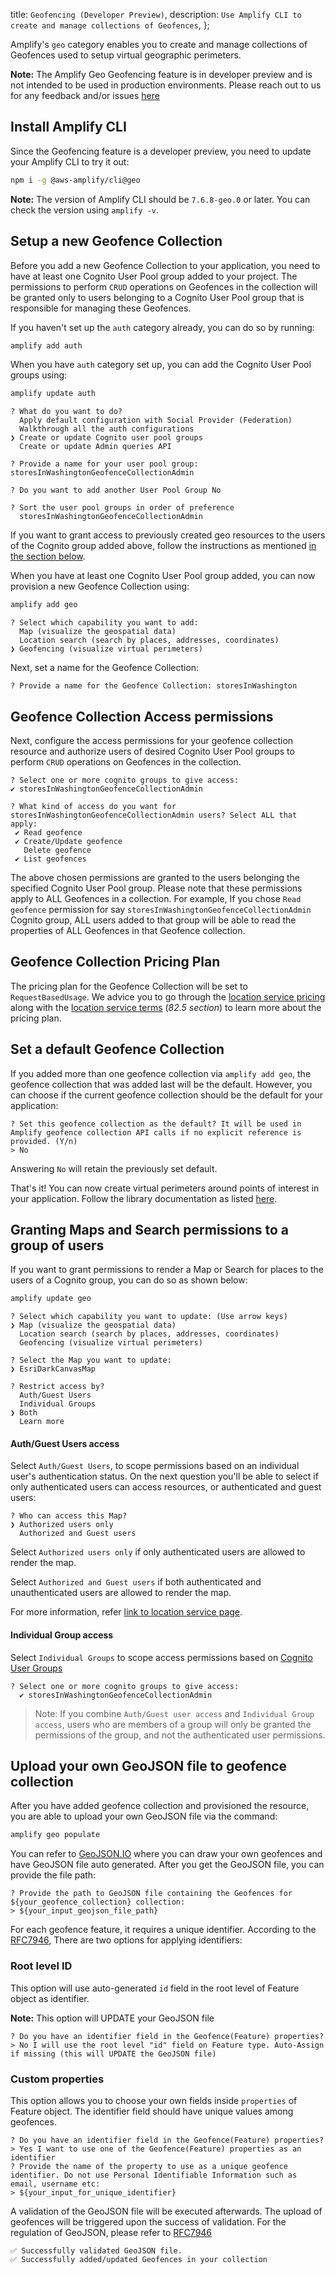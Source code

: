   title: `Geofencing (Developer Preview)`,
  description: `Use Amplify CLI to create and manage collections of Geofences`,
};

Amplify's `geo` category enables you to create and manage collections of Geofences used to setup virtual geographic perimeters.

<Callout>

**Note:** The Amplify Geo Geofencing feature is in developer preview and is not intended to be used in production environments. Please reach out to us for any feedback and/or issues [here](https://github.com/aws-amplify/amplify-cli/issues)

</Callout>

## Install Amplify CLI
Since the Geofencing feature is a developer preview, you need to update your Amplify CLI to try it out:

```bash
npm i -g @aws-amplify/cli@geo
```

<Callout>

**Note:** The version of Amplify CLI should be `7.6.8-geo.0` or later. You can check the version using `amplify -v`.

</Callout>

## Setup a new Geofence Collection
Before you add a new Geofence Collection to your application, you need to have at least one Cognito User Pool group added to your project.
The permissions to perform `CRUD` operations on Geofences in the collection will be granted only to users belonging to a Cognito User Pool group that is responsible for managing these Geofences.

If you haven't set up the `auth` category already, you can do so by running:
```bash
amplify add auth
```

When you have `auth` category set up, you can add the Cognito User Pool groups using:
```bash
amplify update auth
```
```console
? What do you want to do? 
  Apply default configuration with Social Provider (Federation) 
  Walkthrough all the auth configurations 
❯ Create or update Cognito user pool groups 
  Create or update Admin queries API 

? Provide a name for your user pool group: storesInWashingtonGeofenceCollectionAdmin

? Do you want to add another User Pool Group No

? Sort the user pool groups in order of preference
  storesInWashingtonGeofenceCollectionAdmin

```

If you want to grant access to previously created geo resources to the users of the Cognito group added above, 
follow the instructions as mentioned [in the section below](#granting-maps-and-search-permissions-to-a-group-of-users).

When you have at least one Cognito User Pool group added, you can now provision a new Geofence Collection using:
```bash
amplify add geo
```
```console
? Select which capability you want to add: 
  Map (visualize the geospatial data) 
  Location search (search by places, addresses, coordinates) 
❯ Geofencing (visualize virtual perimeters)
```

Next, set a name for the Geofence Collection: 

```console
? Provide a name for the Geofence Collection: storesInWashington
```

## Geofence Collection Access permissions

Next, configure the access permissions for your geofence collection resource and authorize users of desired Cognito User Pool groups to perform `CRUD` operations on Geofences in the collection.

```console
? Select one or more cognito groups to give access:
✔ storesInWashingtonGeofenceCollectionAdmin

? What kind of access do you want for storesInWashingtonGeofenceCollectionAdmin users? Select ALL that apply:
 ✔ Read geofence
 ✔ Create/Update geofence
   Delete geofence
 ✔ List geofences
```

The above chosen permissions are granted to the users belonging the specified Cognito User Pool group. 
Please note that these permissions apply to ALL Geofences in a collection. For example, If you chose `Read geofence` permission for say `storesInWashingtonGeofenceCollectionAdmin`
Cognito group, ALL users added to that group will be able to read the properties of ALL Geofences in that Geofence collection.

## Geofence Collection Pricing Plan

The pricing plan for the Geofence Collection will be set to `RequestBasedUsage`.
We advice you to go through the [location service pricing](https://aws.amazon.com/location/pricing/) along with the [location service terms](https://aws.amazon.com/service-terms/) (_82.5 section_) to learn more about the pricing plan.

## Set a default Geofence Collection
If you added more than one geofence collection via `amplify add geo`, the geofence collection that was added last will be the default. 
However, you can choose if the current geofence collection should be the default for your application:

```console
? Set this geofence collection as the default? It will be used in Amplify geofence collection API calls if no explicit reference is provided. (Y/n)
> No
```
Answering `No` will retain the previously set default.

That's it! You can now create virtual perimeters around points of interest in your application. Follow the library documentation as listed [here](/lib/geo/geofences).

## Granting Maps and Search permissions to a group of users
If you want to grant permissions to render a Map or Search for places to the users of a Cognito group,
you can do so as shown below:

```bash
amplify update geo
```

```console
? Select which capability you want to update: (Use arrow keys)
❯ Map (visualize the geospatial data) 
  Location search (search by places, addresses, coordinates) 
  Geofencing (visualize virtual perimeters)

? Select the Map you want to update:
❯ EsriDarkCanvasMap

? Restrict access by?
  Auth/Guest Users
  Individual Groups
❯ Both
  Learn more
```

#### Auth/Guest Users access

Select `Auth/Guest Users`, to scope permissions based on an individual user's authentication status. 
On the next question you'll be able to select if only authenticated users can access resources, or authenticated and guest users:

```
? Who can access this Map?
❯ Authorized users only
  Authorized and Guest users
```

Select `Authorized users only` if only authenticated users are allowed to render the map.

Select `Authorized and Guest users` if both authenticated and unauthenticated users are allowed to render the map.

For more information, refer [link to location service page](https://docs.aws.amazon.com/location/latest/developerguide/security_iam_id-based-policy-examples.html#security_iam_id-based-policy-examples-get-map-tiles).

#### Individual Group access
Select `Individual Groups` to scope access permissions based on [Cognito User Groups](/cli/auth/groups)

```console
? Select one or more cognito groups to give access:
  ✔ storesInWashingtonGeofenceCollectionAdmin
```

> Note: If you combine `Auth/Guest user access` and `Individual Group access`, users who are members of a group will only be granted the permissions of the group, and not the authenticated user permissions.

## Upload your own GeoJSON file to geofence collection
After you have added geofence collection and provisioned the resource, you are able to upload your own GeoJSON file via the command: 
```bash
amplify geo populate
```
You can refer to [GeoJSON.IO](https://geojson.io/) where you can draw your own geofences and have GeoJSON file auto generated. After you get the GeoJSON file, you can provide the file path:
```console
? Provide the path to GeoJSON file containing the Geofences for ${your_geofence_collection} collection:
> ${your_input_geojson_file_path}
```
For each geofence feature, it requires a unique identifier. According to the [RFC7946](https://datatracker.ietf.org/doc/html/rfc7946#section-3.2), There are two options for applying identifiers:

### Root level ID

This option will use auto-generated `id` field in the root level of Feature object as identifier.
<Callout>

**Note:** This option will UPDATE your GeoJSON file

</Callout>

```console
? Do you have an identifier field in the Geofence(Feature) properties?
> No I will use the root level "id" field on Feature type. Auto-Assign if missing (this will UPDATE the GeoJSON file)
```

### Custom properties

This option allows you to choose your own fields inside `properties` of Feature object. The identifier field should have unique values among geofences.
```console
? Do you have an identifier field in the Geofence(Feature) properties?
> Yes I want to use one of the Geofence(Feature) properties as an identifier
? Provide the name of the property to use as a unique geofence identifier. Do not use Personal Identifiable Information such as email, username etc:
> ${your_input_for_unique_identifier}
```

A validation of the GeoJSON file will be executed afterwards. The upload of geofences will be triggered upon the success of validation. For the regulation of GeoJSON, please refer to [RFC7946](https://datatracker.ietf.org/doc/html/rfc7946)
```console
✅ Successfully validated GeoJSON file.
✅ Successfully added/updated Geofences in your collection
```